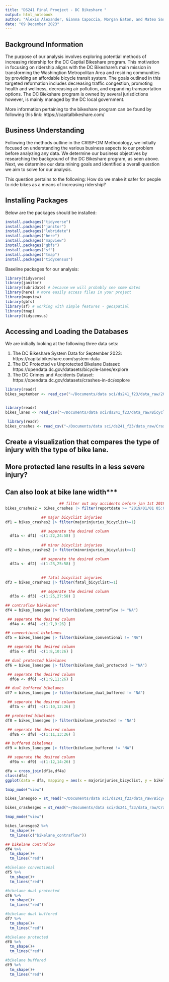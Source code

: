 ```yaml
---
title: "DS241 Final Proeject - DC Bikeshare "
output: html_notebook
author: "Alexis Alexander, Gianna Capoccia, Morgan Eaton, and Mateo Sarabia"
date: "09 December 2023"
---
```


## Background Information

The purpose of our analysis involves exploring potential methods of increasing ridership for the DC Captial Bikeshare program. This motivation in focusing on ridership aligns with the DC Bikeshare's main mission in transforming the Washingtion Metropolitan Area and residing communities by providing an affordable bicycle transit system. The goals outlined in this targeted reformation includes decreasing traffic congestion, promoting health and wellness, decreasing air pollution, and expanding transportation options. The DC Biekshare program is owned by several jurisdictions however, is mainly managed by the DC local government.  

More information pertaining to the bikeshare program can be found by following this link: https://capitalbikeshare.com/

## Business Understanding 

Following the methods outline in the CRISP-DM Methodology, we initially focused on understanding the various business aspects to our problem before analyzing any data. We determine our business objectives by researching the background of the DC Bikeshare program, as seen above. Next, we determine our data mining goals and identified a overall question we aim to solve for our analysis.

This question pertains to the following: How do we make it safer for people to ride bikes as a means of increasing ridership?


## Installing Packages 

Below are the packages should be installed:

```r
install.packages("tidyverse")
install.packages("janitor")
install.packages("lubridate")
install.packages("here")
install.packages("mapview")
install.packages("gbfs")
install.packages("sf")
install.packages("tmap")
install.packages("tidycensus")

```

Baseline packages for our analysis: 

```r
library(tidyverse)
library(janitor)
library(lubridate) # because we will probably see some dates
library(here) # more easily access files in your project
library(mapview)
library(gbfs)
library(sf) # working with simple features - geospatial
library(tmap)
library(tidycensus)

```

## Accessing and Loading the Databases 

We are initially looking at the following three data sets:

1. The DC Bikeshare System Data for September 2023: https://capitalbikeshare.com/system-data
2. The DC Protected vs Unprotected Bikelane Dataset: https://opendata.dc.gov/datasets/bicycle-lanes/explore
3. The DC Crimes and Accidents Dataset: https://opendata.dc.gov/datasets/crashes-in-dc/explore

```r
library(readr)
bikes_september <- read_csv("~/Documents/data sci/ds241_f23/data_raw/202309-capitalbikeshare-tripdata.csv") %>% clean_names()


library(readr)
bikes_lanes <- read_csv("~/Documents/data sci/ds241_f23/data_raw/Bicycle_Lanes-2.csv") %>% clean_names()

 library(readr)
bikes_crashes <- read_csv("~/Documents/data sci/ds241_f23/data_raw/Crashes_in_DC-2.csv") %>% clean_names()
```

##  Create a visualization that compares the type of injury with the type of bike lane.
## More protected lane results in a less severe injury? 
## Can also look at bike lane width***

```r
                        ## filter out any accidents before jan 1st 2019
bikes_crashes2 = bikes_crashes |> filter(reportdate >= "2019/01/01 05:00:00+00")

                ## major bicyclist injuries
df1 = bikes_crashes2 |> filter(majorinjuries_bicyclist>=1)

                ## seperate the desired column
  df1a <- df1[ -c(1:22,24:58) ]
  
                ## minor bicyclist injuries
df2 = bikes_crashes2 |> filter(minorinjuries_bicyclist>=1)

                ## seperate the desired column
  df2a <- df2[ -c(1:23,25:58) ]
  
  
                ## fatal bicyclist injuries
df3 = bikes_crashes2 |> filter(fatal_bicyclist>=1)

                ## seperate the desired column
  df3a <- df3[ -c(1:25,27:58) ]
```


```r
## contraflow bikelanes"
df4 = bikes_lanesgeo |> filter(bikelane_contraflow != "NA")

 ## seperate the desired column
  df4a <- df4[ -c(1:7,9:26) ]

## conventional bikelanes 
df5 = bikes_lanesgeo |> filter(bikelane_conventional != "NA")

 ## seperate the desired column
  df5a <- df5[ -c(1:8,10:26) ]

## dual protected bikelanes
df6 = bikes_lanesgeo |> filter(bikelane_dual_protected != "NA")

 ## seperate the desired column
  df6a <- df6[ -c(1:9,11:26) ]

## dual buffered bikelanes 
df7 = bikes_lanesgeo |> filter(bikelane_dual_buffered != "NA")

 ## seperate the desired column
  df7a <- df7[ -c(1:10,12:26) ]

## protected bikelanes
df8 = bikes_lanesgeo |> filter(bikelane_protected != "NA")

 ## seperate the desired column
  df8a <- df8[ -c(1:11,13:26) ]

## buffered bikelanes 
df9 = bikes_lanesgeo |> filter(bikelane_buffered != "NA")

 ## seperate the desired column
  df9a <- df9[ -c(1:12,14:26) ]

```


```r
dfa = cross_join(df1a,df4a)
class(dfa)
ggplot(data = dfa, mapping = aes(x = majorinjuries_bicyclist, y = bikelane_contraflow)) + geom_point()
```

```r
tmap_mode("view")
```

```r
bikes_lanesgeo = st_read("~/Documents/data sci/ds241_f23/data_raw/Bicycle_Lanes.geojson") %>% clean_names()

bikes_crashesgeo = st_read("~/Documents/data sci/ds241_f23/data_raw/Crashes_in_DC.geojson") %>% clean_names()
```

```r
tmap_mode("view")
```

```r

bikes_lanesgeo2 %>%
  tm_shape()+
  tm_lines(c("bikelane_contraflow"))
```







```r
## bikelane contraflow
df4 %>%
  tm_shape()+
  tm_lines("red")

```


```r
#bikelane conventional
df5 %>%
  tm_shape()+
  tm_lines("red")
```

```r
#bikelane dual protected
df6 %>%
  tm_shape()+
  tm_lines("red")

```

```r
#bikelane dual buffered
df7 %>%
  tm_shape()+
  tm_lines("red")
```

```r
#bikelane protected
df8 %>%
  tm_shape()+
  tm_lines("red")
```

```r
#bikelane buffered
df9 %>%
  tm_shape()+
  tm_lines("red")
```






